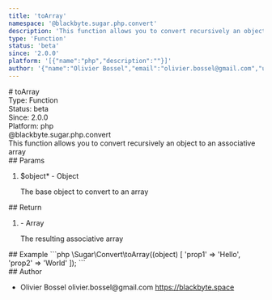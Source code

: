 ```yaml
---
title: 'toArray'
namespace: '@blackbyte.sugar.php.convert'
description: 'This function allows you to convert recursively an object to an associative array'
type: 'Function'
status: 'beta'
since: '2.0.0'
platform: '[{"name":"php","description":""}]'
author: '{"name":"Olivier Bossel","email":"olivier.bossel@gmail.com","url":"https://blackbyte.space"}'
---
```


<div class="docmap-mdx">
  # toArray
  <div class="_metas">
    <div class="_type">
      <span class="_type-label">Type:</span>
      <span class="_type-value">Function</span>
    </div>
    <div class="_status">
      <span class="_status-label">Status:</span>
      <span class="_status-value -beta">beta</span>
    </div>
    <div class="_since">
      <span class="_since-label">Since:</span>
      <span class="_since-value">2.0.0</span>
    </div>
    <div class="_platform">
      <span class="_platform-label">Platform:</span>
      <span class="_platform-value -php">php</span>
    </div>
  </div>
  <div class="_namespace">@blackbyte.sugar.php.convert</div>
  <div class="_description typo-lead typo-format">
    This function allows you to convert recursively an object to an associative
    array
  </div>
  <div class="_params">
    ## Params
    <ol class="_list">
      <li class="_item">
        <span class="_name">
          $object<span class="_required">*</span>
        </span>
        <span class="_default">-</span> <span class="_type">Object</span>
        <p class="_description">The base object to convert to an array</p>
      </li>
    </ol>
  </div>
  <div class="_return">
    ## Return
    <ol class="_list">
      <li class="_item">
        <span class="_default">-</span>
        <span class="_type">Array</span>
        <p class="_description">The resulting associative array</p>
      </li>
    </ol>
  </div>
  <div class="_examples">
    ## Example ```php \Sugar\Convert\toArray((object) [ 'prop1' => 'Hello',
    'prop2' => 'World' ]); ```
  </div>
  <div class="_author">
    ## Author
    <ul class="_list">
      <li class="_item">
        <span class="_name">Olivier Bossel</span>
        <span class="_email">olivier.bossel@gmail.com</span>
        <a href="https://blackbyte.space" target="_blank" class="_url">
          https://blackbyte.space
        </a>
      </li>
    </ul>
  </div>
</div>
